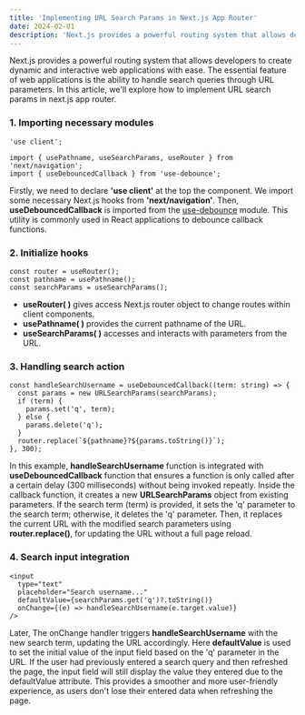 ```yaml
---
title: 'Implementing URL Search Params in Next.js App Router'
date: 2024-02-01
description: 'Next.js provides a powerful routing system that allows developers to create dynamic and interactive web applications with ease.'
---
```


Next.js provides a powerful routing system that allows developers to create dynamic and interactive web
applications with ease. The essential feature of web applications is the ability to handle search queries
through URL parameters. In this article, we'll explore how to implement URL search params in next.js app router.

### 1. Importing necessary modules

```tsx
'use client';

import { usePathname, useSearchParams, useRouter } from 'next/navigation';
import { useDebouncedCallback } from 'use-debounce';
```

Firstly, we need to declare **'use client'** at the top the component. We import some necessary Next.js hooks
from **'next/navigation'**. Then, **useDebouncedCallback** is imported from the
[use-debounce](https://www.npmjs.com/package/use-debounce) module. This utility is commonly used in React
applications to debounce callback functions.

### 2. Initialize hooks

```tsx
const router = useRouter();
const pathname = usePathname();
const searchParams = useSearchParams();
```

- **useRouter( )** gives access Next.js router object to change routes within client components.
- **usePathname( )** provides the current pathname of the URL.
- **useSearchParams( )** accesses and interacts with parameters from the URL.

### 3. Handling search action

```tsx
const handleSearchUsername = useDebouncedCallback((term: string) => {
  const params = new URLSearchParams(searchParams);
  if (term) {
    params.set('q', term);
  } else {
    params.delete('q');
  }
  router.replace(`${pathname}?${params.toString()}`);
}, 300);
```

In this example, **handleSearchUsername** function is integrated with **useDebouncedCallback** function that ensures
a function is only called after a certain delay (300 milliseconds) without being invoked repeatly. Inside the
callback function, it creates a new **URLSearchParams** object from existing parameters. If the search term
(term) is provided, it sets the 'q' parameter to the search term; otherwise, it deletes the 'q' parameter. Then,
it replaces the current URL with the modified search parameters using **router.replace()**, for updating
the URL without a full page reload.

### 4. Search input integration

```tsx
<input
  type="text"
  placeholder="Search username..."
  defaultValue={searchParams.get('q')?.toString()}
  onChange={(e) => handleSearchUsername(e.target.value)}
/>
```

Later, The onChange handler triggers **handleSearchUsername** with the new search term, updating the URL accordingly.
Here **defaultValue** is used to set the initial value of the input field based on the 'q' parameter in the URL.
If the user had previously entered a search query and then refreshed the page, the input field will still display
the value they entered due to the defaultValue attribute. This provides a smoother and more user-friendly experience, as users don't lose their entered data when refreshing the page.

